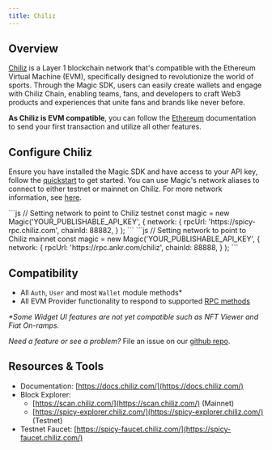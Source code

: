 ---
title: Chiliz
---

## Overview

[Chiliz](https://www.chiliz.com/) is a Layer 1 blockchain network that's compatible with the Ethereum Virtual Machine (EVM), specifically designed to revolutionize the world of sports. Through the Magic SDK, users can easily create wallets and engage with Chiliz Chain, enabling teams, fans, and developers to craft Web3 products and experiences that unite fans and brands like never before.

**As Chiliz is EVM compatible**, you can follow the [Ethereum](/docs/embedded-wallet/blockchains/featured-chains/ethereum/javascript) documentation to send your first transaction and utilize all other features.

## Configure Chiliz

Ensure you have installed the Magic SDK and have access to your API key, follow the [quickstart](/docs/home/quickstart/cli) to get started. You can use Magic's network aliases to connect to either testnet or mainnet on Chiliz. For more network information, see [here](https://docs.chiliz.com/chiliz-chain-mainnet).

<Tabs>
    <Tab title="Testnet">
```js
// Setting network to point to Chiliz testnet
const magic = new Magic('YOUR_PUBLISHABLE_API_KEY', {
    network: {
        rpcUrl: 'https://spicy-rpc.chiliz.com',
        chainId: 88882,
  }
);
```
    </Tab>
    <Tab title="Mainnet">
```js
// Setting network to point to Chiliz mainnet
const magic = new Magic('YOUR_PUBLISHABLE_API_KEY', {
    network: {
        rpcUrl: 'https://rpc.ankr.com/chiliz',
        chainId: 88888,
  }
);
```
    </Tab>
</Tabs>

## Compatibility

- All `Auth`, `User` and most `Wallet` module methods\*
- All EVM Provider functionality to respond to supported [RPC methods](/docs/embedded-wallet/api/client-side-sdks/web#evm-rpc-methods)

_\*Some Widget UI features are not yet compatible such as NFT Viewer and Fiat On-ramps._

_Need a feature or see a problem?_ File an issue on our [github repo](https://github.com/magiclabs/magic-js).

## Resources & Tools

- Documentation: [https://docs.chiliz.com/](https://docs.chiliz.com/)
- Block Explorer:
  - [https://scan.chiliz.com/](https://scan.chiliz.com/) (Mainnet)
  - [https://spicy-explorer.chiliz.com/](https://spicy-explorer.chiliz.com/) (Testnet)
- Testnet Faucet: [https://spicy-faucet.chiliz.com/](https://spicy-faucet.chiliz.com/)
